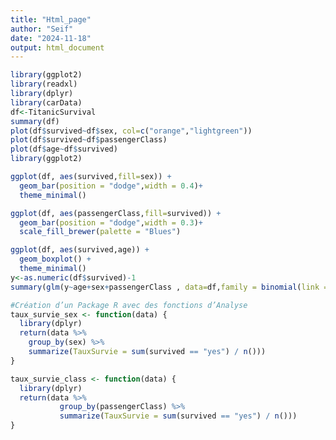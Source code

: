 ```yaml
---
title: "Html_page"
author: "Seif"
date: "2024-11-18"
output: html_document
---
```


```r
library(ggplot2)
library(readxl)
library(dplyr)
library(carData)
df<-TitanicSurvival
summary(df)
plot(df$survived~df$sex, col=c("orange","lightgreen"))
plot(df$survived~df$passengerClass)
plot(df$age~df$survived)
library(ggplot2)

ggplot(df, aes(survived,fill=sex)) +
  geom_bar(position = "dodge",width = 0.4)+
  theme_minimal()

ggplot(df, aes(passengerClass,fill=survived)) +
  geom_bar(position = "dodge",width = 0.3)+
  scale_fill_brewer(palette = "Blues")

ggplot(df, aes(survived,age)) +
  geom_boxplot() +
  theme_minimal()
y<-as.numeric(df$survived)-1
summary(glm(y~age+sex+passengerClass , data=df,family = binomial(link = "logit")))

#Création d’un Package R avec des fonctions d’Analyse
taux_survie_sex <- function(data) {
  library(dplyr)
  return(data %>%
    group_by(sex) %>%
    summarize(TauxSurvie = sum(survived == "yes") / n()))
}

taux_survie_class <- function(data) {
  library(dplyr)
  return(data %>%
           group_by(passengerClass) %>%
           summarize(TauxSurvie = sum(survived == "yes") / n()))
}


```
